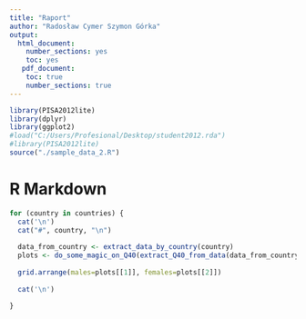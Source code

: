 ```yaml
---
title: "Raport"
author: "Radosław Cymer Szymon Górka"
output:
  html_document:
    number_sections: yes
    toc: yes
   pdf_document:
    toc: true
    number_sections: true
---
```


```r

library(PISA2012lite)
library(dplyr)
library(ggplot2)
#load("C:/Users/Profesional/Desktop/student2012.rda")
#library(PISA2012lite)
source("./sample_data_2.R")

```

# R Markdown


```r
for (country in countries) {
  cat('\n') 
  cat("#", country, "\n") 
  
  data_from_country <- extract_data_by_country(country)
  plots <- do_some_magic_on_Q40(extract_Q40_from_data(data_from_country))
  
  grid.arrange(males=plots[[1]], females=plots[[2]])
  
  cat('\n') 

}
```